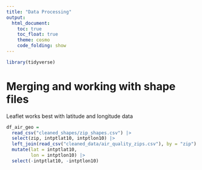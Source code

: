 ```yaml
---
title: "Data Processing"
output: 
  html_document:
    toc: true
    toc_float: true
    theme: cosmo
    code_folding: show
---
```

```r
library(tidyverse)
```

# Merging and working with shape files

Leaflet works best with latitude and longitude data

```r
df_air_geo = 
  read_csv("cleaned_shapes/zip_shapes.csv") |> 
  select(zip, intptlat10, intptlon10) |> 
  left_join(read_csv("cleaned_data/air_quality_zips.csv"), by = "zip") |> 
  mutate(lat = intptlat10,
         lon = intptlon10) |> 
  select(-intptlat10, -intptlon10)
```



